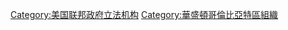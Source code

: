 {{Catmore}}

[[Category:美国联邦政府立法机构|Category:美国联邦政府立法机构]]
[[Category:華盛頓哥倫比亞特區組織|Category:華盛頓哥倫比亞特區組織]]